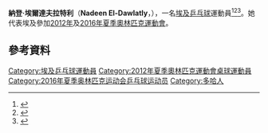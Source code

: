 {{noteTA|G1=Table Tennis}}
{{Infobox 乒乓球
| playername = 納登·埃爾達夫拉特利<br />''Nadeen El-Dawlatly''
| image = 
| imagesize = 
| caption =
| fullname = Nadeen Ahmed Ali El-Dawlatly
| nicknames =
| nationality = {{EGY}}
| residence = [[埃及|埃及]][[開羅|開羅]]
| playingstyle =
| equipment =
| hrank = 173（2016年1月）
| club = 
| birthdate = {{birth date and age|1993|6|22}}
| birthplace = [[卡達|卡達]][[多哈|多哈]]
| deathdate =
| deathplace =
| height = {{height|m=1.62}} 
| weight = {{weight|kg=57}}
| medaltemplates =
{{MedalSport | 女子[[乒乓球|乒乓球]] }} 
{{MedalCountry | {{EGY}} }} 
{{MedalCompetition | [[全非運動會|全非運動會]] }}
{{MedalGold | [[2011年全非運動會|2011年 馬布多]] | 女子團體 }}
{{MedalGold | [[2015年全非運動會|2015年 布拉薩]] | 女子團體 }}
{{MedalSilver | [[2015年全非運動會|2015年 布拉薩]] | 女子單打 }}
{{MedalSilver | [[2015年全非運動會|2015年 布拉薩]] | 女子雙打 }}
{{MedalBronze | [[2011年全非運動會|2011年 馬布多]] | 女子雙打 }}
{{MedalBronze | [[2011年全非運動會|2011年 馬布多]] | 混合雙打 }}
}}
'''納登·埃爾達夫拉特利'''（'''Nadeen El-Dawlatly'''，{{bd|1993年|6月22日|catIdx=El-Dawlatly, Nadeen}}），一名[[埃及|埃及]][[乒乓球|乒乓球]]運動員<ref>{{cite web|url=http://www.ittf.com/ittf_stats/stats_per_player.asp?player_id=112249|title=Stats Records - ITTF Statistics|deadurl=yes|archiveurl=https://web.archive.org/web/20160306202736/http://www.ittf.com/ittf_stats/stats_per_player.asp?player_id=112249|archivedate=2016-03-06}}</ref><ref>{{cite web|url=http://www.ittf.com/ittf_ranking/world_ranking_per_name.asp?Siniors=1&Player_ID=112249|title=World ranking Record for EL-DAWLATLY Nadeen (EGY)|deadurl=yes|archiveurl=https://web.archive.org/web/20160307020306/http://www.ittf.com/ittf_ranking/world_ranking_per_name.asp?Siniors=1&Player_ID=112249|archivedate=2016-03-07}}</ref><ref>{{cite web |url=http://www.ittfranking.com/cgi-bin/ttplayer.cgi?number=112249&lang=0&format=detailed|title=EL-DAWLATLY Nadeen (EGY) - ITTF Rankings}}</ref>。她代表埃及參加[[2012年夏季奧林匹克運動會|2012年]]及[[2016年夏季奧林匹克運動會|2016年]][[奧林匹克運動會|夏季奧林匹克運動會]]。

== 參考資料 ==
{{reflist}}

{{DEFAULTSORT:El-Dawlatly, Nadeen}}
[[Category:埃及乒乓球運動員|Category:埃及乒乓球運動員]]
[[Category:2012年夏季奧林匹克運動會桌球運動員|Category:2012年夏季奧林匹克運動會桌球運動員]]
[[Category:2016年夏季奥林匹克运动会乒乓球运动员|Category:2016年夏季奥林匹克运动会乒乓球运动员]]
[[Category:多哈人|Category:多哈人]]